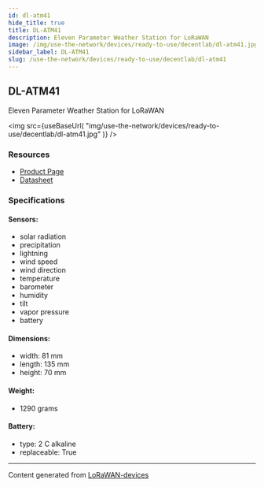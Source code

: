 ```yaml
---
id: dl-atm41
hide_title: true
title: DL-ATM41
description: Eleven Parameter Weather Station for LoRaWAN
image: /img/use-the-network/devices/ready-to-use/decentlab/dl-atm41.jpg
sidebar_label: DL-ATM41
slug: /use-the-network/devices/ready-to-use/decentlab/dl-atm41
---
```



## DL-ATM41

Eleven Parameter Weather Station for LoRaWAN

<img
src={useBaseUrl(
"img/use-the-network/devices/ready-to-use/decentlab/dl-atm41.jpg"
)}
/>

### Resources

- [Product Page](https://www.decentlab.com/products/eleven-parameter-weather-station-for-lorawan)
- [Datasheet](https://cdn.decentlab.com/download/datasheets/Decentlab-DL-ATM41-datasheet.pdf)

### Specifications

#### Sensors:
- solar radiation
- precipitation
- lightning
- wind speed
- wind direction
- temperature
- barometer
- humidity
- tilt
- vapor pressure
- battery
#### Dimensions:
- width: 81 mm
- length: 135 mm
- height: 70 mm
#### Weight: 
- 1290 grams
#### Battery: 
- type: 2 C alkaline
- replaceable: True



---
Content generated from [LoRaWAN-devices](https://github.com/TheThingsNetwork/lorawan-devices)